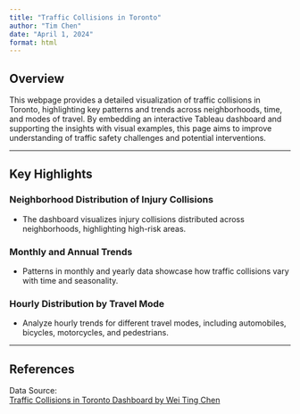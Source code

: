 ```yaml
---
title: "Traffic Collisions in Toronto"
author: "Tim Chen"
date: "April 1, 2024"
format: html
---
```


## Overview

This webpage provides a detailed visualization of traffic collisions in Toronto, highlighting key patterns and trends across neighborhoods, time, and modes of travel. By embedding an interactive Tableau dashboard and supporting the insights with visual examples, this page aims to improve understanding of traffic safety challenges and potential interventions.

---

## Key Highlights

### Neighborhood Distribution of Injury Collisions
- The dashboard visualizes injury collisions distributed across neighborhoods, highlighting high-risk areas.

### Monthly and Annual Trends
- Patterns in monthly and yearly data showcase how traffic collisions vary with time and seasonality.

### Hourly Distribution by Travel Mode
- Analyze hourly trends for different travel modes, including automobiles, bicycles, motorcycles, and pedestrians.

---

## References

Data Source:  
[Traffic Collisions in Toronto Dashboard by Wei Ting Chen](https://public.tableau.com/app/profile/wei.ting.chen/viz/TrafficCollisionsinToronto/Dashboard1)
